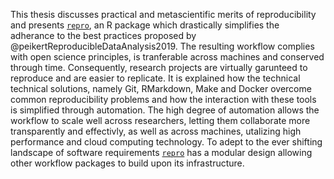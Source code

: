 This thesis discusses practical and metascientific merits of reproducibility and presents [`repro`](https://github.com/aaronpeikert/repro), an R package which drastically simplifies the adherance to the best practices proposed by @peikertReproducibleDataAnalysis2019.
The resulting workflow complies with open science principles, is tranferable across machines and conserved through time.
Consequently, research projects are virtually garunteed to reproduce and are easier to replicate.
It is explained how the technical technical solutions, namely Git, RMarkdown, Make and Docker overcome common reproducibility problems and how the interaction with these tools is simplified through automation.
The high degree of automation allows the workflow to scale well across researchers, letting them collaborate more transparently and effectivly, as well as across machines, utalizing high performance and cloud computing technology.
To adept to the ever shifting landscape of software requirements [`repro`](https://github.com/aaronpeikert/repro) has a modular design allowing other workflow packages to build upon its infrastructure.
